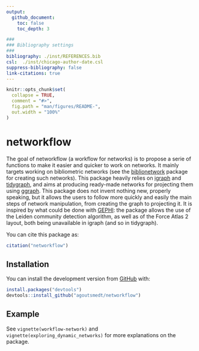 ```yaml
---
output: 
  github_document:
    toc: false
    toc_depth: 3

###
### Bibliography settings
###
bibliography: ./inst/REFERENCES.bib
csl:  ./inst/chicago-author-date.csl
suppress-bibliography: false
link-citations: true
---
```


<!-- README.md is generated from README.Rmd. Please edit that file -->

```r
knitr::opts_chunk$set(
  collapse = TRUE,
  comment = "#>",
  fig.path = "man/figures/README-",
  out.width = "100%"
)
```

# networkflow

<!-- badges: start -->
<!-- badges: end -->

The goal of networkflow (a workflow for networks) is to propose a serie of functions to make it easier and quicker to work on networks. It mainly targets working on bibliometric networks (see the [biblionetwork](https://github.com/agoutsmedt/biblionetwork) package for creating such networks). This package heavily relies on [igraph](https://igraph.org/r/) and [tidygraph](https://tidygraph.data-imaginist.com/index.html), and aims at producing ready-made networks for projecting them using [ggraph](https://ggraph.data-imaginist.com/). This package does not invent nothing new, properly speaking, but it allows the users to follow more quickly and easily the main steps of network manipulation, from creating the graph to projecting it. It is inspired by what could be done with [GEPHI](https://gephi.org/): the package allows the use of the Leiden community detection algorithm, as well as of the Force Atlas 2 layout, both being unavailable in igraph (and so in tidygraph).

You can cite this package as:

```r
citation("networkflow")
```


## Installation

You can install the development version from [GitHub](https://github.com/) with:

``` r
install.packages("devtools")
devtools::install_github("agoutsmedt/networkflow")
```


## Example

See `vignette(workflow-network)` and `vignette(exploring_dynamic_networks)` for more explanations
on the package.



